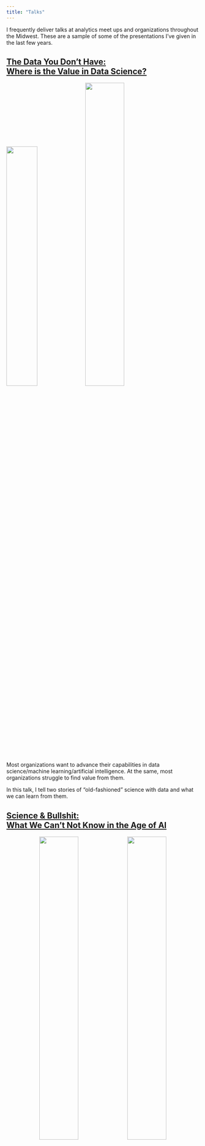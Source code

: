 ```yaml
---
title: "Talks"
---
```


I frequently deliver talks at analytics meet ups and organizations throughout the Midwest. These are a sample of some of the presentations I've given in the last few years.

## [The Data You Don't Have:  <br> Where is the Value in Data Science?](https://phenrickson.github.io/data-you-dont-have/presentation.html#/title-slide)

![](images/data_you_dont_have_title.png){width=40%} ![](images/data_you_dont_have_2.png){width=45%}

</center>

Most organizations want to advance their capabilities in data science/machine learning/artificial intelligence. At the same, most organizations struggle to find value from them.

In this talk, I tell two stories of "old-fashioned" science with data and what we can learn from them.

</center>

## [Science & Bullshit: <br> What We Can't Not Know in the Age of AI](https://github.com/phenrickson/talks/raw/main/science_and_bullshit.pdf)

<center>

![](images/science_and_bullshit.png){width=45%} ![](images/confusion_matrix.png){width=45%}

</center>

The technology landscape is full of solutions purporting to use artificial intelligence to offer insights and solve problems. Many of these claims exploit the hype surrounding the term AI: "if AI can do X, AI can do Y". 

Data science and machine learning can be a tremendous help to organizations, but how do we separate *science* from *bull$#@!*? 

In this talk, I argue that one does not need to be a data scientist to question claims made in the language of math and statistics. I discuss the knowledge we must have and questions we must ask in the age of AI.

## [Now What? <br> Model Building, Science, and Analytics](https://github.com/phenrickson/talks/raw/main/now_what_symposium.pdf)

<center>

![](images/now_what_intro.png){width=45%} ![](images/now_what_models.png){width=45%}

</center>

Organizations increasingly speak about being data-driven, but should this be our goal? In this talk I discuss philosophy of science and how we learn from data. I then illustrate the process of building predictive models with some of my own side projects: board games and minor league hockey.

[Board game version](https://github.com/phenrickson/talks/raw/main/now_what_symposium.pdf)

[Minor league hockey version](https://github.com/phenrickson/talks/raw/main/now_what.pdf)

## [What is this thing called data science?](https://github.com/phenrickson/talks/raw/main/what-is-this-thing-called-data-science.pdf)

<center>

![](images/what_is_science_intro.png){width=45%} ![](images/what_is_science_model.png){width=45%}

</center>

Data science is on the roadmap for many organizations and businesses. What exactly is data science? What can it do? What can it not do? 

## [The Talk on Talks](https://github.com/phenrickson/talks/raw/main/talk-on-talks.pdf)

<center>

![](images/talk_on_talks_intro.png){width=45%} ![](images/talk_on_talks_point.png){width=45%}

</center>

I've given a lot of talks as a professor and as a consultant. This a compilation of advice and lessons I've picked up over the years from giving talks. Massively inspired by a presentation my advisor gave in grad school.